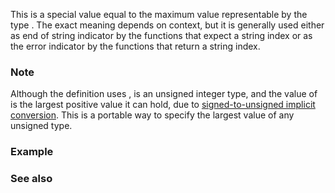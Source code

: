 {{cpp/string/basic_string/title|npos}}
{{cpp/string/basic_string/navbar}}
{{ddcl|1=
static const size_type npos = -1;
}}

This is a special value equal to the maximum value representable by the type {{rlpt|/#Member types|size_type}}. The exact meaning depends on context, but it is generally used either as end of string indicator by the functions that expect a string index or as the error indicator by the functions that return a string index.

===Note===
Although the definition uses {{c|-1}}, {{tt|size_type}} is an unsigned integer type, and the value of {{tt|npos}} is the largest positive value it can hold, due to [[cpp/language/implicit conversion#Integral conversions|signed-to-unsigned implicit conversion]]. This is a portable way to specify the largest value of any unsigned type.

===Example===
{{example
|code=
#include &lt;bitset&gt;
#include &lt;iostream&gt;
#include &lt;string&gt;

int main()
{
    // string search functions return npos if nothing is found
    std::string s = "test";
    if (s.find('a') == s.npos)
        std::cout &lt;&lt; "no 'a' in 'test'\n";

    // functions that take string subsets as arguments 
    // use npos as the "all the way to the end" indicator
    std::string s2(s, 2, std::string::npos);
    std::cout &lt;&lt; s2 &lt;&lt; '\n';

    std::bitset&lt;5&gt; b("aaabb", std::string::npos, 'a', 'b');
    std::cout &lt;&lt; b &lt;&lt; '\n';
}
|output=
no 'a' in 'test'
st
00011
}}

===See also===
{{dsc begin}}
{{dsc inc|cpp/string/basic_string_view/dsc npos}}
{{dsc end}}

{{langlinks|de|es|fr|it|ja|pt|ru|zh}}
